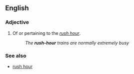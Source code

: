 ==English==

===Adjective===
{{en-adj|-}}

# Of or pertaining to the ''[[rush hour]]''.
#:''The '''rush-hour''' trains are normally extremely busy''

===See also===
*[[rush hour]]